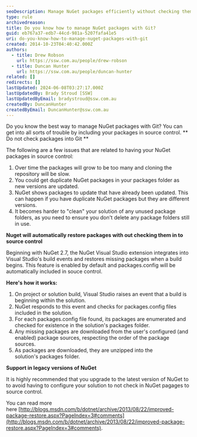 ```yaml
---
seoDescription: Manage NuGet packages efficiently without checking them into Git by leveraging automatic package restoration and avoiding version control issues.
type: rule
archivedreason:
title: Do you know how to manage NuGet packages with Git?
guid: eb767a37-edb7-44cd-981a-5207fafa41e5
uri: do-you-know-how-to-manage-nuget-packages-with-git
created: 2014-10-23T04:40:42.000Z
authors:
  - title: Drew Robson
    url: https://ssw.com.au/people/drew-robson
  - title: Duncan Hunter
    url: https://ssw.com.au/people/duncan-hunter
related: []
redirects: []
lastUpdated: 2024-06-08T03:27:17.000Z
lastUpdatedBy: Brady Stroud [SSW]
lastUpdatedByEmail: bradystroud@ssw.com.au
createdBy: DuncanHunter
createdByEmail: DuncanHunter@ssw.com.au
---
```


Do you know the best way to manage NuGet packages with Git? You can get into all sorts of trouble by including your packages in source control.
** Do not check packages into Git **

The following are a few issues that are related to having your NuGet packages in source control:

1. Over time the packages will grow to be too many and cloning the repository will be slow.
2. You could get duplicate NuGet packages in your packages folder as new versions are updated.
3. NuGet shows packages to update that have already been updated. This can happen if you have duplicate NuGet packages but they are different versions.
4. It becomes harder to "clean" your solution of any unused package folders, as you need to ensure you don't delete any package folders still in use.

**Nuget will automatically restore packages with out checking them in to source control**

Beginning with NuGet 2.7, the NuGet Visual Studio extension integrates into Visual Studio's build events and restores missing packages when a build begins. This feature is enabled by default and packages.config will be automatically included in souce control.

**Here's how it works:**

1. On project or solution build, Visual Studio raises an event that a build is beginning within the solution.
2. NuGet responds to this event and checks for packages.config files included in the solution.
3. For each packages.config file found, its packages are enumerated and checked for existence in the solution's packages folder.
4. Any missing packages are downloaded from the user's configured (and enabled) package sources, respecting the order of the package sources.
5. As packages are downloaded, they are unzipped into the solution's packages folder.

**Support in legacy versions of NuGet**

It is highly recommended that you upgrade to the latest version of NuGet to to avoid having to configure your solution to not check in NuGet pagages to source control.

You can read more here [http://blogs.msdn.com/b/dotnet/archive/2013/08/22/improved-package-restore.aspx?PageIndex=3#comments](http://blogs.msdn.com/b/dotnet/archive/2013/08/22/improved-package-restore.aspx?PageIndex=3#comments).
